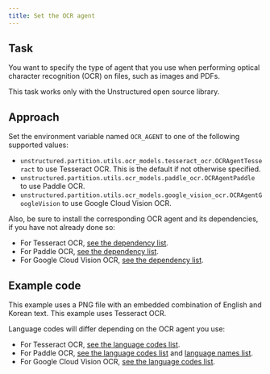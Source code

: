 ```yaml
---
title: Set the OCR agent
---
```


## Task

You want to specify the type of agent that you use when performing optical character recognition (OCR) on files, such as images and PDFs.

<Note>This task works only with the Unstructured open source library.</Note>

## Approach

Set the environment variable named `OCR_AGENT` to one of the following supported values:

- `unstructured.partition.utils.ocr_models.tesseract_ocr.OCRAgentTesseract` to use Tesseract OCR. This is the default if not otherwise specified.
- `unstructured.partition.utils.ocr_models.paddle_ocr.OCRAgentPaddle` to use Paddle OCR.
- `unstructured.partition.utils.ocr_models.google_vision_ocr.OCRAgentGoogleVision` to use Google Cloud Vision OCR.

Also, be sure to install the corresponding OCR agent and its dependencies, if you have not already done so:

- For Tesseract OCR, [see the dependency list](https://github.com/Unstructured-IO/unstructured/blob/main/requirements/extra-pdf-image.in).
- For Paddle OCR, [see the dependency list](https://github.com/Unstructured-IO/unstructured/blob/main/requirements/extra-paddleocr.in).
- For Google Cloud Vision OCR, [see the dependency list](https://github.com/Unstructured-IO/unstructured/blob/main/requirements/extra-pdf-image.in).

## Example code

This example uses a PNG file with an embedded combination of English and Korean text. This example uses Tesseract OCR.

Language codes will differ depending on the OCR agent you use:

- For Tesseract OCR, [see the language codes list](https://github.com/Unstructured-IO/unstructured/blob/main/unstructured/partition/common/lang.py).
- For Paddle OCR, [see the language codes list](https://github.com/Unstructured-IO/unstructured/blob/main/unstructured/partition/lang.py) and [language names list](https://github.com/PaddlePaddle/PaddleOCR/blob/main/doc/doc_en/multi_languages_en.md#language_abbreviations).
- For Google Cloud Vision OCR, [see the language codes list](https://cloud.google.com/vision/docs/languages).


<SetOCRAgentOSSPy />